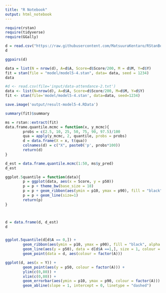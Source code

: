 ```yaml
---
title: "R Notebook"
output: html_notebook
---
```


```r
require(rstan)
require(tidyverse)
require(GGally)

```

```r
d = read.csv("https://raw.githubusercontent.com/MatsuuraKentaro/RStanBook/master/chap05/input/data-attendance-2.txt")
d
```

```r
ggpairs(d)
```


```r
data = list(N = nrow(d), A=d$A, Score=d$Score/200, M = d$M, Y=d$Y)
fit = stan(file = "model/model5-4.stan", data= data, seed = 1234)
data
```




```r
#d <- read.csv(file='input/data-attendance-2.txt')
data <- list(N=nrow(d), A=d$A, Score=d$Score/200, M=d$M, Y=d$Y)
fit <- stan(file='model/model5-4.stan', data=data, seed=1234)

save.image('output/result-model5-4.RData')
```


```r
summary(fit)$summary

```


```r
ms = rstan::extract(fit)
data.frame.quantile.mcmc = function(x, y_mcmc){
        probs = c(2.5, 10, 25, 50, 75, 90, 97.5)/100
        qua = apply(y_mcmc, 2, quantile, probs = probs)
        d = data.frame(X = x, t(qua))
        colnames(d) = c("X", paste0('p', probs*100))
        return(d)
}

d_est = data.frame.quantile.mcmc(1:50, ms$y_pred)
d_est

ggplot.5quantile = function(data){
        p = ggplot(data, aes(x = Score, y = p50))
        p = p + theme_bw(base_size = 18)
        p = p + geom_ribbon(aes(ymin = p10, ymax = p90), fill = "black", alpha = 1/6)
        p = p + geom_line(size=1)
        return(p)
}



d = data.frame(d, d_est)
d


ggplot.5quantile(d[d$A == 0,]) + 
        geom_ribbon(aes(ymin = p10, ymax = p90), fill = "black", alpha = 1/6, data = d[d$A == 1,]) +  
        geom_line(aes(y = p50), data = d[d$A ==1,], size = 1, colour = "#89BDDE") + 
        geom_point(data = d, aes(colour = factor(A)))

```

```r

ggplot(d, aes(x = Y)) + 
        geom_point(aes(y = p50, colour = factor(A))) + 
        ylim(c(0,80)) + 
        xlim(c(0,80)) + 
        geom_errorbar(aes(ymin = p10, ymax = p90, colour = factor(A))) + 
        geom_abline(slope = 1, intercept = 0, linetype = "dashed")
```









